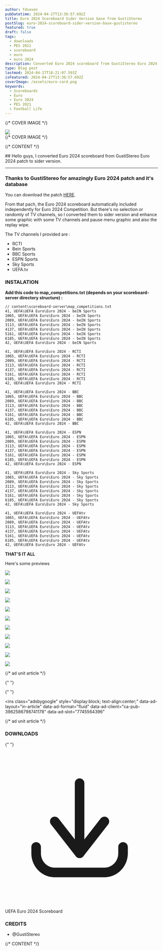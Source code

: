 ```yaml
---
author: fdseven
pubDatetime: 2024-04-27T13:36:57.692Z
title: Euro 2024 Scoreboard Sider Version base from GustiStereo
postSlug: euro-2024-scoreboard-sider-version-base-gustistereo
featured: true
draft: false
tags:
  - downloads
  - PES 2021
  - scoreboard
  - euro
  - euro 2024
description: Converted Euro 2024 scoreboard from GustiStereo Euro 2024 patch to sider version.
type: Blog post
lastmod: 2024-04-27T18:21:07.593Z
isFeatured: 2024-04-27T13:36:57.692Z
coverImage: /assets/euro-card.png
keywords:
  - Scoreboards
  - Euro
  - Euro 2024
  - PES 2021
  - Football Life
---
```



{/* COVER IMAGE */}

<div class="col-start-1 col-span-8 lg:col-start-2 lg:col-end-9 lg:row-span-2 mt-0 lg:-mt-40">
  <div className="relative lg:-mr-8">
    <img
      transition:persist
      src={frontmatter.coverImage}
      className="cover w-full aspect-video object-cover"
    />
  </div>
</div>
{/* COVER IMAGE */}

{/* CONTENT */}

<div class="col-span-8 md:col-start-2 md:col-span-6 lg:col-start-2 lg:col-span-4 [&>h2]:!mt-0">
  ## Hello guys, I converted Euro 2024 scoreboard from GustiStereo Euro 2024 patch to sider version. 
  
  <hr />

### Thanks to GustiStereo for amazingly Euro 2024 patch and it's database

You can download the patch [HERE](https://www.pesmania.web.id/posts/pes-2021-uefa-euro-2024-special-competition-patch-gustistereo).

From that pach, the Euro 2024 scoreboard automatically included independently for Euro 2024 Competition. But there's no selection or randomly of TV channels, so I converted them to sider version and enhance some graphic with some TV channels and pause menu graphic and also the replay wipe.

The TV channels I provided are :

- RCTI
- Bein Sports
- BBC Sports
- ESPN Sports
- Sky Sports
- UEFA.tv

### INSTALATION

**Add this code to map_competitions.txt (depends on your scoreboard-server directory structure) :**

```txt
// content\scoreboard-server\map_competitions.txt
41, UEFA\UEFA Euro\Euro 2024 - beIN Sports
1065, UEFA\UEFA Euro\Euro 2024 - beIN Sports
2089, UEFA\UEFA Euro\Euro 2024 - beIN Sports
3113, UEFA\UEFA Euro\Euro 2024 - beIN Sports
4137, UEFA\UEFA Euro\Euro 2024 - beIN Sports
5161, UEFA\UEFA Euro\Euro 2024 - beIN Sports
6185, UEFA\UEFA Euro\Euro 2024 - beIN Sports
42, UEFA\UEFA Euro\Euro 2024 - beIN Sports

41, UEFA\UEFA Euro\Euro 2024 - RCTI
1065, UEFA\UEFA Euro\Euro 2024 - RCTI
2089, UEFA\UEFA Euro\Euro 2024 - RCTI
3113, UEFA\UEFA Euro\Euro 2024 - RCTI
4137, UEFA\UEFA Euro\Euro 2024 - RCTI
5161, UEFA\UEFA Euro\Euro 2024 - RCTI
6185, UEFA\UEFA Euro\Euro 2024 - RCTI
42, UEFA\UEFA Euro\Euro 2024 - RCTI

41, UEFA\UEFA Euro\Euro 2024 - BBC
1065, UEFA\UEFA Euro\Euro 2024 - BBC
2089, UEFA\UEFA Euro\Euro 2024 - BBC
3113, UEFA\UEFA Euro\Euro 2024 - BBC
4137, UEFA\UEFA Euro\Euro 2024 - BBC
5161, UEFA\UEFA Euro\Euro 2024 - BBC
6185, UEFA\UEFA Euro\Euro 2024 - BBC
42, UEFA\UEFA Euro\Euro 2024 - BBC

41, UEFA\UEFA Euro\Euro 2024 - ESPN
1065, UEFA\UEFA Euro\Euro 2024 - ESPN
2089, UEFA\UEFA Euro\Euro 2024 - ESPN
3113, UEFA\UEFA Euro\Euro 2024 - ESPN
4137, UEFA\UEFA Euro\Euro 2024 - ESPN
5161, UEFA\UEFA Euro\Euro 2024 - ESPN
6185, UEFA\UEFA Euro\Euro 2024 - ESPN
42, UEFA\UEFA Euro\Euro 2024 - ESPN

41, UEFA\UEFA Euro\Euro 2024 - Sky Sports
1065, UEFA\UEFA Euro\Euro 2024 - Sky Sports
2089, UEFA\UEFA Euro\Euro 2024 - Sky Sports
3113, UEFA\UEFA Euro\Euro 2024 - Sky Sports
4137, UEFA\UEFA Euro\Euro 2024 - Sky Sports
5161, UEFA\UEFA Euro\Euro 2024 - Sky Sports
6185, UEFA\UEFA Euro\Euro 2024 - Sky Sports
42, UEFA\UEFA Euro\Euro 2024 - Sky Sports

41, UEFA\UEFA Euro\Euro 2024 - UEFAtv
1065, UEFA\UEFA Euro\Euro 2024 - UEFAtv
2089, UEFA\UEFA Euro\Euro 2024 - UEFAtv
3113, UEFA\UEFA Euro\Euro 2024 - UEFAtv
4137, UEFA\UEFA Euro\Euro 2024 - UEFAtv
5161, UEFA\UEFA Euro\Euro 2024 - UEFAtv
6185, UEFA\UEFA Euro\Euro 2024 - UEFAtv
42, UEFA\UEFA Euro\Euro 2024 - UEFAtv
```

**THAT'S IT ALL**

Here's some previews

![](/assets/euro-card.png)

![](/assets/euro-formation.png)

![](/assets/euro1.jpeg)

![](/assets/euro2.jpeg)

![](/assets/euro-rcti.jpeg)

![](/assets/euro-pause.jpeg)

![](/assets/euro-bbcsport.png)

![](/assets/euro-beinsports.png)

![](/assets/euro-espn.png)

![](/assets/euro-skysports.png)

![](/assets/euro-uefatv.png)

{/* ad unit article */}

{" "}

<script
  async
  src="https://pagead2.googlesyndication.com/pagead/js/adsbygoogle.js?client=ca-pub-3982586798741178"
  crossorigin="anonymous"
></script>

{" "}

<ins
  class="adsbygoogle"
  style="display:block; text-align:center;"
  data-ad-layout="in-article"
  data-ad-format="fluid"
  data-ad-client="ca-pub-3982586798741178"
  data-ad-slot="7745564396"
></ins>
<script>(adsbygoogle = window.adsbygoogle || []).push({});</script>
{/* ad unit article */}

### DOWNLOADS

{" "}

<div className="flex flex-wrap gap-2">
  <LinkButton
    targetNew={true}
    title="Euro 2024 Scoreboard"
    href="https://modsfire.com/fiR0ab4ZUnO2hi7"
    className="flex items-center [&>p]:!m-0 px-4 !text-skin-inverted [&>p]:!text-skin-inverted [&>p>svg]:text-skin-inverted bg-skin-accent rounded-full !decoration-transparent border border-skin-accent transition duration-500"
  >
    <svg
      class="text-skin-inverted"
      viewBox="0 0 24 24"
      fill="none"
      xmlns="http://www.w3.org/2000/svg"
    >
      <g id="SVGRepo_bgCarrier" stroke-width="0"></g>
      <g
        id="SVGRepo_tracerCarrier"
        stroke-linecap="round"
        stroke-linejoin="round"
      ></g>
      <g id="SVGRepo_iconCarrier">
        <path
          d="M5.625 15C5.625 14.5858 5.28921 14.25 4.875 14.25C4.46079 14.25 4.125 14.5858 4.125 15H5.625ZM4.875 16H4.125H4.875ZM19.275 15C19.275 14.5858 18.9392 14.25 18.525 14.25C18.1108 14.25 17.775 14.5858 17.775 15H19.275ZM11.1086 15.5387C10.8539 15.8653 10.9121 16.3366 11.2387 16.5914C11.5653 16.8461 12.0366 16.7879 12.2914 16.4613L11.1086 15.5387ZM16.1914 11.4613C16.4461 11.1347 16.3879 10.6634 16.0613 10.4086C15.7347 10.1539 15.2634 10.2121 15.0086 10.5387L16.1914 11.4613ZM11.1086 16.4613C11.3634 16.7879 11.8347 16.8461 12.1613 16.5914C12.4879 16.3366 12.5461 15.8653 12.2914 15.5387L11.1086 16.4613ZM8.39138 10.5387C8.13662 10.2121 7.66533 10.1539 7.33873 10.4086C7.01212 10.6634 6.95387 11.1347 7.20862 11.4613L8.39138 10.5387ZM10.95 16C10.95 16.4142 11.2858 16.75 11.7 16.75C12.1142 16.75 12.45 16.4142 12.45 16H10.95ZM12.45 5C12.45 4.58579 12.1142 4.25 11.7 4.25C11.2858 4.25 10.95 4.58579 10.95 5H12.45ZM4.125 15V16H5.625V15H4.125ZM4.125 16C4.125 18.0531 5.75257 19.75 7.8 19.75V18.25C6.61657 18.25 5.625 17.2607 5.625 16H4.125ZM7.8 19.75H15.6V18.25H7.8V19.75ZM15.6 19.75C17.6474 19.75 19.275 18.0531 19.275 16H17.775C17.775 17.2607 16.7834 18.25 15.6 18.25V19.75ZM19.275 16V15H17.775V16H19.275ZM12.2914 16.4613L16.1914 11.4613L15.0086 10.5387L11.1086 15.5387L12.2914 16.4613ZM12.2914 15.5387L8.39138 10.5387L7.20862 11.4613L11.1086 16.4613L12.2914 15.5387ZM12.45 16V5H10.95V16H12.45Z"
          fill="currentColor"
        ></path>
      </g>
    </svg>
    <p>UEFA Euro 2024 Scoreboard</p>
  </LinkButton>
</div>

### CREDITS

- @GustiStereo

</div>
{/* CONTENT */}
